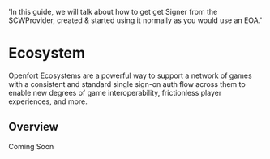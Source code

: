   'In this guide, we will talk about how to get get Signer from the SCWProvider, created & started using it normally as you would use an EOA.'

# Ecosystem
Openfort Ecosystems are a powerful way to support a network of games with a consistent and standard single sign-on auth flow across them to enable new degrees of game interoperability, frictionless player experiences, and more.

## Overview
Coming Soon
